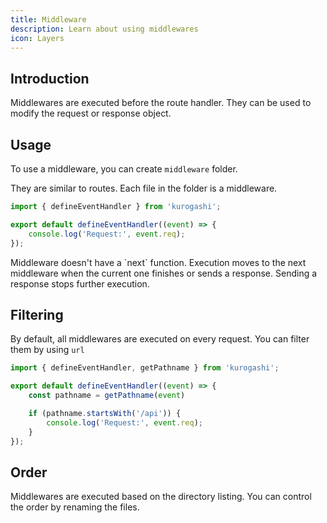 ```yaml
---
title: Middleware
description: Learn about using middlewares
icon: Layers
---
```


## Introduction

Middlewares are executed before the route handler. They can be used to modify the request or response object.

## Usage

To use a middleware, you can create `middleware` folder.

<Files>
    <Folder name="src" defaultOpen>
        <Folder name="midldeware" defaultOpen>
            <File name="logger.ts" />
        </Folder>
    </Folder>
    <File name="package.json" />
    <File name="tsconfig.json" />
    <File name="kurogashi.config.ts" />
    <File name=".gitignore" />
</Files>

They are similar to routes. Each file in the folder is a middleware.

```ts title="src/middleware/logger.ts"
import { defineEventHandler } from 'kurogashi';

export default defineEventHandler((event) => {
    console.log('Request:', event.req);
});
```

<Callout title="Middleware Execution" type="warn">
    Middleware doesn't have a `next` function.
    Execution moves to the next middleware when the current one finishes or sends a response.
    Sending a response stops further execution.
</Callout>

## Filtering

By default, all middlewares are executed on every request. You can filter them by using `url`

```ts title="src/middleware/logger.ts"
import { defineEventHandler, getPathname } from 'kurogashi';

export default defineEventHandler((event) => {
    const pathname = getPathname(event)

    if (pathname.startsWith('/api')) {
        console.log('Request:', event.req);
    }
});
```

## Order

Middlewares are executed based on the directory listing. You can control the order by renaming the files.

<Files>
    <Folder name="src" defaultOpen>
        <Folder name="midldeware" defaultOpen>
            <File name="00-logger.ts" />
            <File name="01-auth.ts" />
        </Folder>
    </Folder>
</Files>
